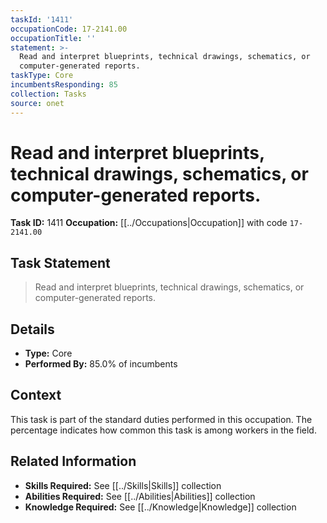 ```yaml
---
taskId: '1411'
occupationCode: 17-2141.00
occupationTitle: ''
statement: >-
  Read and interpret blueprints, technical drawings, schematics, or
  computer-generated reports.
taskType: Core
incumbentsResponding: 85
collection: Tasks
source: onet
---
```

# Read and interpret blueprints, technical drawings, schematics, or computer-generated reports.

**Task ID:** 1411
**Occupation:** [[../Occupations|Occupation]] with code `17-2141.00`

## Task Statement

> Read and interpret blueprints, technical drawings, schematics, or computer-generated reports.

## Details

- **Type:** Core
- **Performed By:** 85.0% of incumbents

## Context

This task is part of the standard duties performed in this occupation. The percentage indicates how common this task is among workers in the field.

## Related Information

- **Skills Required:** See [[../Skills|Skills]] collection
- **Abilities Required:** See [[../Abilities|Abilities]] collection
- **Knowledge Required:** See [[../Knowledge|Knowledge]] collection
